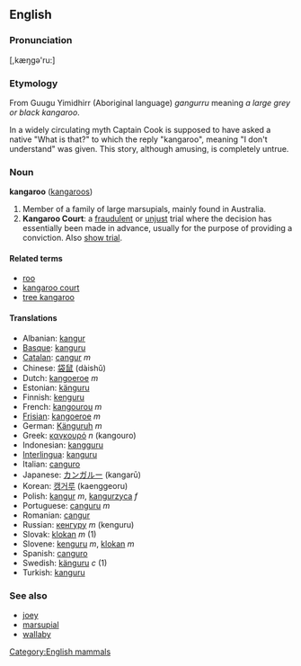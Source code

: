 ==English==
===Pronunciation===
[,kæŋgə'ru:]
===Etymology===
From Guugu Yimidhirr (Aboriginal language) ''gangurru'' meaning ''a large grey or black kangaroo''. 

In a widely circulating myth Captain Cook is supposed to have asked a native "What is that?" to which the reply "kangaroo", meaning "I don't understand" was given. This story, although amusing, is completely untrue.

===Noun===
'''kangaroo''' ([[kangaroos]])

#Member of a family of large marsupials, mainly found in Australia.
#'''Kangaroo Court''': a [[fraudulent]] or [[unjust]] trial where the decision has essentially been made in advance, usually for the purpose of providing a conviction.  Also [[show trial]].

====Related terms====
*[[roo]]
*[[kangaroo court]]
*[[tree kangaroo]]

====Translations====
*Albanian: [[kangur]]
*[[Basque]]: [[kanguru]]
*[[Catalan]]: [[cangur]] ''m''
*Chinese: [[袋鼠]] (dàishǔ)
*Dutch: [[kangoeroe]] ''m''
*Estonian: [[känguru]]
*Finnish: [[kenguru]]
*French: [[kangourou]] ''m''
*[[Frisian]]: [[kangoeroe]] ''m''
*German: [[Känguruh]] ''m''
*Greek: [[καγκουρό]] ''n'' (kangouro)
*Indonesian: [[kangguru]]
*[[Interlingua]]: [[kanguru]]
*Italian: [[canguro]]
*Japanese: [[カンガルー]] (kangarū)
*Korean: [[캥거루]] (kaenggeoru)
*Polish: [[kangur]] ''m'', [[kangurzyca]] ''f''
*Portuguese: [[canguru]] ''m''
*Romanian: [[cangur]]
*Russian: [[кенгуру]] ''m'' (kenguru)
*Slovak: [[klokan]] ''m'' (1)
*Slovene: [[kenguru]] ''m'', [[klokan]] ''m''
*Spanish: [[canguro]]
*Swedish: [[känguru]] ''c'' (1)
*Turkish: [[kanguru]]

===See also===
*[[joey]]
*[[marsupial]]
*[[wallaby]]

[[Category:English mammals]]